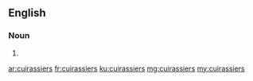 ==English==

===Noun===
{{head|en}}

# {{plural of|cuirassier}}

[[ar:cuirassiers]]
[[fr:cuirassiers]]
[[ku:cuirassiers]]
[[mg:cuirassiers]]
[[my:cuirassiers]]